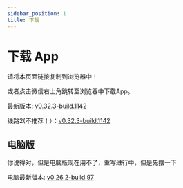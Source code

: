 ```yaml
---
sidebar_position: 1
title: 下载
---
```



# 下载 App

请将本页面链接复制到浏览器中！

或者点击微信右上角跳转至浏览器中下载App。

最新版本: [v0.32.3-build.1142](https://app-dist-1307054264.cos.ap-beijing.myqcloud.com/actions/prescore_flutter/142/apk/app-release-signed.apk)

线路2(不推荐！）：[v0.32.3-build.1142](https://dl.bjbybbs.com/actions/prescore_flutter/142/apk/app-release-signed.apk)

## 电脑版

你说得对，但是电脑版现在用不了，重写进行中，但是先摆一下

电脑最新版本: [v0.26.2-build.97](https://matrix-dl.bjbybbs.com/without-ci/prescore-flutter-windows/SRInstaller-v0.26.2.exe)
